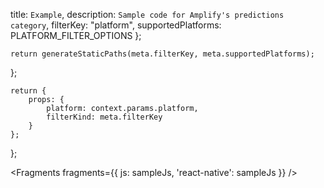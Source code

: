   title: `Example`,
  description: `Sample code for Amplify's predictions category`,
  filterKey: "platform",
  supportedPlatforms: PLATFORM_FILTER_OPTIONS
};
      


    return generateStaticPaths(meta.filterKey, meta.supportedPlatforms);
};

    return {
        props: {
            platform: context.params.platform,
            filterKind: meta.filterKey
        }
    };
};


<Fragments
  fragments={{
    js: sampleJs,
    'react-native': sampleJs
  }}
/>
